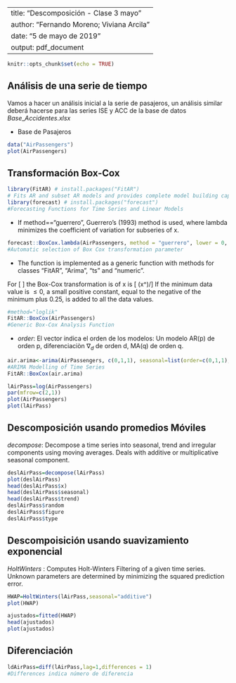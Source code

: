     
---
title: "Descomposición - Clase 3 mayo"
author: "Fernando Moreno; Viviana Arcila"
date: "5 de mayo de 2019"
output: pdf_document
---

```r
knitr::opts_chunk$set(echo = TRUE)
```

## Análisis de una serie de tiempo

Vamos a hacer un análisis inicial a la serie de pasajeros, un análisis similar deberá hacerse para las series ISE y ACC de la base de datos $Base\_Accidentes.xlsx$

* Base de Pasajeros
```r
data("AirPassengers")
plot(AirPassengers)
```

## Transformación Box-Cox
```r
library(FitAR) # install.packages("FitAR")
# Fits AR and subset AR models and provides complete model building capabilities.
library(forecast) # install.packages("forecast")
#Forecasting Functions for Time Series and Linear Models
```

+ If method=="guerrero", Guerrero's (1993) method is used, where lambda minimizes the coefficient of variation for subseries of x.
```r
forecast::BoxCox.lambda(AirPassengers, method = "guerrero", lower = 0, upper = 2)  
#Automatic selection of Box Cox transformation parameter
```

+ The function is implemented as a generic function with methods for classes "FitAR", "Arima", "ts" and "numeric".

For \[ \lambda \neq 0 \] the Box-Cox transformation is of x is \[ (x^\lambda-1)/\lambda \] If the minimum data value is $\leq 0$, a small positive constant, equal to the negative of the minimum plus 0.25, is added to all the data values.
```r
#method="loglik"
FitAR::BoxCox(AirPassengers)
#Generic Box-Cox Analysis Function
```

+ $order$: El vector indica el orden de los modelos: Un modelo AR(p) de orden p, diferenciaciòn $\nabla_d$ de orden d, MA(q) de orden q. 
```r
air.arima<-arima(AirPassengers, c(0,1,1), seasonal=list(order=c(0,1,1), period=12))
#ARIMA Modelling of Time Series
FitAR::BoxCox(air.arima)
```

```r
lAirPass=log(AirPassengers)
par(mfrow=c(2,1))
plot(AirPassengers)
plot(lAirPass)
```

## Descomposición usando promedios Móviles

$decompose$: Decompose a time series into seasonal, trend and irregular components using moving averages. Deals with additive or multiplicative seasonal component.
```r
deslAirPass=decompose(lAirPass)
plot(deslAirPass)
head(deslAirPass$x)
head(deslAirPass$seasonal)
head(deslAirPass$trend)
deslAirPass$random
deslAirPass$figure
deslAirPass$type
```

## Descompoisición usando suavizamiento exponencial

$HoltWinters$ : Computes Holt-Winters Filtering of a given time series. Unknown parameters are determined by minimizing the squared prediction error.
```r
HWAP=HoltWinters(lAirPass,seasonal="additive")
plot(HWAP)
```

```r
ajustados=fitted(HWAP)
head(ajustados)
plot(ajustados)
```

## Diferenciación

```r
ldAirPass=diff(lAirPass,lag=1,differences = 1)
#Differences indica número de diferencia
```
